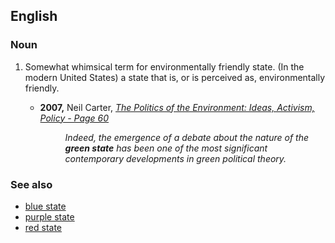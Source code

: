 ==English==

===Noun===
{{en-noun|head=[[green]] [[state]]}}

# {{context|US|idiomatic|lang=en}} Somewhat whimsical term for environmentally friendly state. (In the modern United States) a state that is, or is perceived as, environmentally friendly.
#* '''2007,''' Neil Carter, ''[http://books.google.com/books?id=2VSAvQgyp_sC&pg=PA60&dq=%22green+state%22+-bowling&as_brr=0&sig=lHJsLALCVA0yKZXBMM4Xc7Nx1Wg The Politics of the Environment: Ideas, Activism, Policy - Page 60]''
#*: ''Indeed, the emergence of a debate about the nature of the '''green state''' has been one of the most significant contemporary developments in green political theory.''

===See also===
* [[blue state]]
* [[purple state]]
* [[red state]]